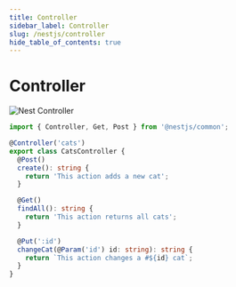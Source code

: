 ```yaml
---
title: Controller
sidebar_label: Controller
slug: /nestjs/controller
hide_table_of_contents: true
---
```


# Controller

<img src="https://media.slid.es/uploads/619264/images/5903692/Controllers_1.png" alt="Nest Controller"/>

```ts
import { Controller, Get, Post } from '@nestjs/common';

@Controller('cats')
export class CatsController {
  @Post()
  create(): string {
    return 'This action adds a new cat';
  }

  @Get()
  findAll(): string {
    return 'This action returns all cats';
  }

  @Put(':id')
  changeCat(@Param('id') id: string): string {
    return `This action changes a #${id} cat`;
  }
}
```
